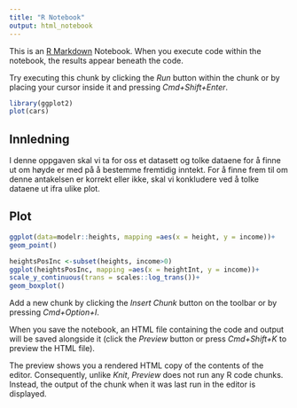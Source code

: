 ```yaml
---
title: "R Notebook"
output: html_notebook
---
```


This is an [R Markdown](http://rmarkdown.rstudio.com) Notebook. When you execute code within the notebook, the results appear beneath the code. 

Try executing this chunk by clicking the *Run* button within the chunk or by placing your cursor inside it and pressing *Cmd+Shift+Enter*. 

```r
library(ggplot2)
plot(cars)
```

## Innledning

I denne oppgaven skal vi ta for oss et datasett og tolke dataene for å finne ut om høyde er med på å bestemme fremtidig inntekt. For å finne frem til om denne antakelsen er korrekt eller ikke, skal vi konkludere ved å tolke dataene ut ifra ulike plot.

## Plot

```r
ggplot(data=modelr::heights, mapping =aes(x = height, y = income))+
geom_point()
```


```r
heightsPosInc <-subset(heights, income>0)
ggplot(heightsPosInc, mapping =aes(x = heightInt, y = income))+
scale_y_continuous(trans = scales::log_trans())+
geom_boxplot()
```




Add a new chunk by clicking the *Insert Chunk* button on the toolbar or by pressing *Cmd+Option+I*.

When you save the notebook, an HTML file containing the code and output will be saved alongside it (click the *Preview* button or press *Cmd+Shift+K* to preview the HTML file). 

The preview shows you a rendered HTML copy of the contents of the editor. Consequently, unlike *Knit*, *Preview* does not run any R code chunks. Instead, the output of the chunk when it was last run in the editor is displayed.

